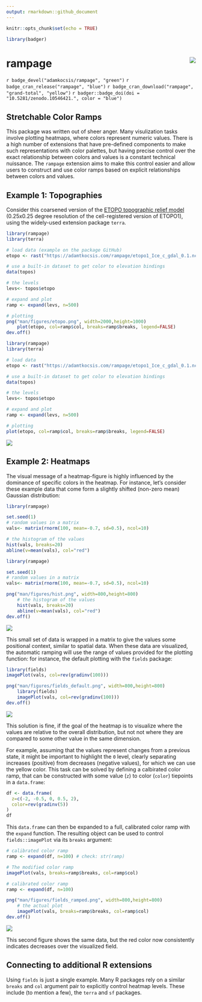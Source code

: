 ```yaml
---
output: rmarkdown::github_document
---
```


```r
knitr::opts_chunk$set(echo = TRUE)

library(badger)
```

# rampage<img src="man/figures/logo.png" align="right" />

`r badge_devel("adamkocsis/rampage", "green")`
`r badge_cran_release("rampage", "blue")`
`r badge_cran_download("rampage", "grand-total", "yellow")`
`r badger::badge_doi(doi = "10.5281/zenodo.10546421.", color = "blue")` 

## Stretchable Color Ramps 

This package was written out of sheer anger. Many visulization tasks involve plotting heatmaps, where colors represent numeric values. There is a high number of extensions that have pre-defined components to make such representations with color palettes, but having precise control over the exact relationship between colors and values is a constant technical nuissance. The `rampage` extension aims to make this control easier and allow users to construct and use color ramps based on explicit relationships between colors and values.  

## Example 1: Topographies

Consider this coarsened version of the [ETOPO topographic relief model](https://www.ncei.noaa.gov/products/etopo-global-relief-model) (0.25x0.25 degree resolution of the cell-registered version of ETOPO1), using the widely-used extension package `terra`. 


```r
library(rampage)
library(terra)

# load data (example on the package GitHub)
etopo <- rast("https://adamtkocsis.com/rampage/etopo1_Ice_c_gdal_0.1.nc")

# use a built-in dataset to get color to elevation bindings
data(topos)

# the levels
levs<- topos$etopo

# expand and plot
ramp <- expand(levs, n=500)

# plotting
png("man/figures/etopo.png", width=2000,height=1000)
	plot(etopo, col=ramp$col, breaks=ramp$breaks, legend=FALSE)
dev.off()
```

```r
library(rampage)
library(terra)

# load data
etopo <- rast("https://adamtkocsis.com/rampage/etopo1_Ice_c_gdal_0.1.nc")

# use a built-in dataset to get color to elevation bindings
data(topos)

# the levels
levs<- topos$etopo

# expand and plot
ramp <- expand(levs, n=500)

# plotting
plot(etopo, col=ramp$col, breaks=ramp$breaks, legend=FALSE)
```

![](man/figures/etopo.png)

## Example 2: Heatmaps

The visual message of a heatmap-figure is highly influenced by the dominance of specific colors in the heatmap. For instance, let's consider these example data that come form a slightly shifted (non-zero mean) Gaussian distribution:

```r
library(rampage)

set.seed(1)
# random values in a matrix
vals<- matrix(rnorm(100, mean=-0.7, sd=0.5), ncol=10)

# the histogram of the values
hist(vals, breaks=20)
abline(v=mean(vals), col="red")
```

```r
library(rampage)

set.seed(1)
# random values in a matrix
vals<- matrix(rnorm(100, mean=-0.7, sd=0.5), ncol=10)

png("man/figures/hist.png", width=800,height=800)
	# the histogram of the values
	hist(vals, breaks=20)
	abline(v=mean(vals), col="red")
dev.off()
```

![](man/figures/hist.png)


This small set of data is wrapped in a matrix to give the values some positional context, similar to spatial data. When these data are visualized, the automatic ramping will use the range of values provided for the plotting function: for instance, the default plotting with the `fields` package:

```r
library(fields)
imagePlot(vals, col=rev(gradinv(100)))
```

```r
png("man/figures/fields_default.png", width=800,height=800)
	library(fields)
	imagePlot(vals, col=rev(gradinv(100)))
dev.off()
```

![](man/figures/fields_default.png)

This solution is fine, if the goal of the heatmap is to visualize where the values are relative to the overall distribution, but not not where they are compared to some other value in the same dimension.

For example, assuming that the values represent changes from a previous state, it might be important to highlight the `0` level, clearly separating increases (positive) from decreases (negative values), for which we can use the yellow color. This task can be solved by defining a calbirated color ramp, that can be constructed with some value (`z`) to color (`color`) tiepoints in a `data.frame`:

```r
df <- data.frame(
  z=c(-2, -0.5, 0, 0.5, 2),
  color=rev(gradinv(5))
)
df
```

This `data.frame` can then be expanded to a full, calibrated color ramp with the `expand` function. The resulting object can be used to control `fields::imagePlot` via its `breaks` argument:

```r
# calibrated color ramp
ramp <- expand(df, n=100) # check: str(ramp)

# The modified color ramp 
imagePlot(vals, breaks=ramp$breaks, col=ramp$col)
```


```r
# calibrated color ramp
ramp <- expand(df, n=100)

png("man/figures/fields_ramped.png", width=800,height=800)
	# the actual plot
	imagePlot(vals, breaks=ramp$breaks, col=ramp$col)
dev.off()
```

![](man/figures/fields_ramped.png)

This second figure shows the same data, but the red color now consistently indicates decreases over the visualized field. 

## Connecting to additional R extensions

Using `fields` is just a single example. Many R packages rely on a similar `breaks` and `col` argument pair to explicitly control heatmap levels. These include (to mention a few), the `terra` and `sf` packages. 

